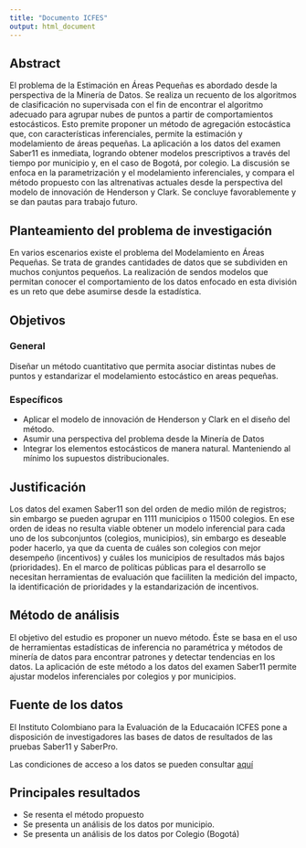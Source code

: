 ```yaml
---
title: "Documento ICFES"
output: html_document
---
```


## Abstract

El problema de la Estimación en Áreas Pequeñas es abordado desde la perspectiva de la Minería de Datos. Se realiza un recuento de los algoritmos de clasificación no supervisada con el fin de encontrar el algoritmo adecuado para agrupar nubes de puntos a partir de comportamientos estocásticos. Esto premite proponer un método de agregación estocástica que, con características inferenciales, permite la estimación y modelamiento de áreas pequeñas. La aplicación a los datos del examen Saber11 es inmediata, logrando obtener modelos prescriptivos a través del tiempo por municipio y, en el caso de Bogotá, por colegio. La discusión se enfoca en la parametrización y el modelamiento inferenciales, y compara el método propuesto con las altrenativas actuales desde la perspectiva del modelo de innovación de Henderson y Clark. Se concluye favorablemente y se dan pautas para trabajo futuro.

## Planteamiento del problema de investigación

En varios escenarios existe el problema del Modelamiento en Áreas Pequeñas. Se trata de grandes cantidades de datos que se subdividen en muchos conjuntos pequeños. La realización de sendos modelos que permitan conocer el comportamiento de los datos enfocado en esta división es un reto que debe asumirse desde la estadística. 

## Objetivos

### General

Diseñar un método cuantitativo que permita asociar distintas nubes de puntos y estandarizar el modelamiento estocástico en areas pequeñas.

### Específicos

- Aplicar el modelo de innovación de Henderson y Clark en el diseño del método.
- Asumir una perspectiva del problema desde la Minería de Datos
- Integrar los elementos estocásticos de manera natural. Manteniendo al mínimo los supuestos distribucionales.

## Justificación

Los datos del examen Saber11 son del orden de medio milón de registros; sin embargo se pueden agrupar en 1111 municipios o 11500 colegios. En ese orden de ideas no resulta viable obtener un modelo inferencial para cada uno de los subconjuntos (colegios, municipios), sin embargo es deseable poder hacerlo, ya que da cuenta de cuáles son colegios con mejor desempeño (incentivos) y cuáles los municipios de resultados más bajos (prioridades). En el marco de políticas públicas para el desarrollo se necesitan herramientas de evaluación que faciiliten la medición del impacto, la identificación de prioridades y la estandarización de incentivos.

## Método de análisis

El objetivo del estudio es proponer un nuevo método. Éste se basa en el uso de herramientas estadísticas de inferencia no paramétrica y métodos de minería de datos para encontrar patrones y detectar tendencias en los datos. La aplicación de este método a los datos del examen Saber11 permite ajustar modelos inferenciales por colegios y por municipios.

## Fuente de los datos

El Instituto Colombiano para la Evaluación de la Educacaión ICFES pone a disposición de investigadores las bases de datos de resultados de las pruebas Saber11 y SaberPro.

Las condiciones de acceso a los datos se pueden consultar [aquí](http://www.icfes.gov.co/investigacion/acceso-a-bases-de-datos)

## Principales resultados

- Se resenta el método propuesto
- Se presenta un análisis de los datos por municipio.
- Se presenta un análisis de los datos por Colegio (Bogotá)



